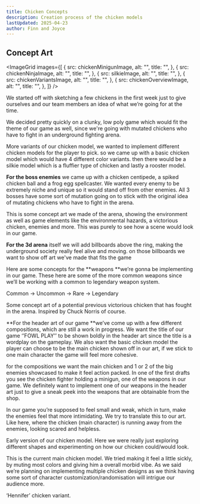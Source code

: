 ```yaml
---
title: Chicken Concepts
description: Creation process of the chicken models
lastUpdated: 2025-04-23
author: Finn and Joyce
---
```




## Concept Art

<ImageGrid
  images={[
    {
      src: chickenMinigunImage,
      alt: "",
      title: "",
    },
    {
      src: chickenNinjaImage,
      alt: "",
      title: "",
    },
    {
      src: silkieImage,
      alt: "",
      title: "",
    },
    {
      src: chickenVariantsImage,
      alt: "",
      title: "",
    },
    {
      src: chickenOverviewImage,
      alt: "",
      title: "",
    },
  ]}
/>

We started off with sketching a few chickens in the first week just to give ourselves and our team members an idea of what we’re going for at the time.

We decided pretty quickly on a clunky, low poly game which would fit the theme of our game as well, since we're going with mutated chickens who have to fight in an underground fighting arena.

More variants of our chicken model, we wanted to implement different chicken models for the player to pick. so we came up with a basic chicken model which would have 4 different color variants. then there would be a silkie model which is a fluffier type of chicken and lastly a rooster model.

**For the boss enemies** we came up with a chicken centipede, a spiked chicken ball and a frog egg spellcaster. We wanted every enemy to be extremely niche and unique so it would stand off from other enemies. All 3 bosses have some sort of mutation going on to stick with the original idea of mutating chickens who have to fight in the arena.

This is some concept art we made of the arena, showing the environment as well as game elements like the environmental hazards, a victorious chicken, enemies and more. This was purely to see how a scene would look in our game.

**For the 3d arena** itself we will add billboards above the ring, making the underground society really feel alive and moving. on those billboards we want to show off art we've made that fits the game

Here are some concepts for the **weapons **we’re gonna be implementing in our game. These here are some of the more common weapons since we’ll be working with a common to legendary weapon system.

Common -> Uncommon -> Rare -> Legendary

Some concept art of a potential previous victorious chicken that has fought in the arena. Inspired by Chuck Norris of course.

**For the header art of our game **we’ve come up with a few different compositions, which are still a work in progress. We want the title of our game ‘’FOWL PLAY’’ to be shown boldly in the header art since the title is a wordplay on the gameplay. We also want the basic chicken model the player can choose to be the main chicken shown off in our art, if we stick to one main character the game will feel more cohesive.

for the compositions we want the main chicken and 1 or 2 of the big enemies showcased to make it feel action packed. In one of the first drafts you see the chicken fighter holding a minigun, one of the weapons in our game. We definitely want to implement one of our weapons in the header art just to give a sneak peek into the weapons that are obtainable from the shop.

In our game you’re supposed to feel small and weak, which in turn, make the enemies feel that more intimidating. We try to translate this to our art. Like here, where the chicken (main character) is running away from the enemies, looking scared and helpless.

Early version of our chicken model. Here we were really just exploring different shapes and experimenting on how our chicken could/would look.

This is the current main chicken model. We tried making it feel a little sickly, by muting most colors and giving him a overall morbid vibe. As we said we’re planning on implementing multiple chicken designs as we think having some sort of character customization/randomisation will intrigue our audience more.

‘Hennifer’ chicken variant.
